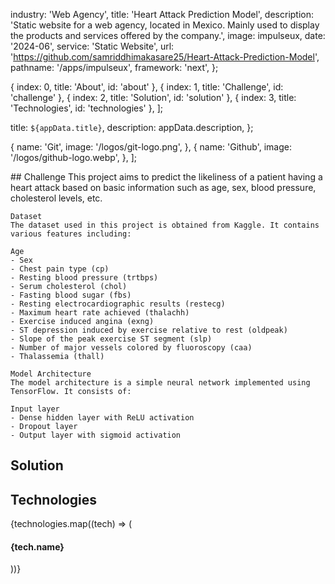 
  industry: 'Web Agency',
  title: 'Heart Attack Prediction Model',
  description: 'Static website for a web agency, located in Mexico. Mainly used to display the products and services offered by the company.',
  image: impulseux,
  date: '2024-06',
  service: 'Static Website',
  url: 'https://github.com/samriddhimakasare25/Heart-Attack-Prediction-Model',
  pathname: '/apps/impulseux',
  framework: 'next',
};

  { index: 0, title: 'About', id: 'about' },
  { index: 1, title: 'Challenge', id: 'challenge' },
  { index: 2, title: 'Solution', id: 'solution' },
  { index: 3, title: 'Technologies', id: 'technologies' },
];

  title: `${appData.title}`,
  description: appData.description,
};

  {
    name: 'Git',
    image: '/logos/git-logo.png',
  },
  {
    name: 'Github',
    image: '/logos/github-logo.webp',
  },
];

<Container>

<Border className="my-8" />

  <Section id="challenge">
    ## Challenge
    This project aims to predict the likeliness of a patient having a heart attack based on basic information such as age, sex, blood pressure, cholesterol levels, etc.
    
    Dataset
    The dataset used in this project is obtained from Kaggle. It contains various features including:
    
    Age
    - Sex
    - Chest pain type (cp)
    - Resting blood pressure (trtbps)
    - Serum cholesterol (chol)
    - Fasting blood sugar (fbs)
    - Resting electrocardiographic results (restecg)
    - Maximum heart rate achieved (thalachh)
    - Exercise induced angina (exng)
    - ST depression induced by exercise relative to rest (oldpeak)
    - Slope of the peak exercise ST segment (slp)
    - Number of major vessels colored by fluoroscopy (caa)
    - Thalassemia (thall)
    
    Model Architecture
    The model architecture is a simple neural network implemented using TensorFlow. It consists of:
    
    Input layer
    - Dense hidden layer with ReLU activation
    - Dropout layer
    - Output layer with sigmoid activation

  </Section>

<Border className="my-8" />

<Section id="solution">

## Solution

<AppSolution href={appData.url}>
  
</AppSolution>

</Section>

<Border className="my-8" />

<Section id="technologies">

## Technologies

<FadeInStagger className="flex gap-4 mt-6 flex-wrap" faster once>
  {technologies.map((tech) => (
    <FadeIn key={tech.name}>
      <div className="mt-auto">
        <Image
          src={tech.image}
          className="object-contain rounded-md m-auto"
          alt=""
          height={64}
          width={64}
          style={{
            width: 64,
            height: 64,
          }}
        />
        <h4 className="text-sm font-semibold tracking-tight text-[#525df3] text-center bg-white rounded-full w-min px-2 m-2 mx-auto">{tech.name}</h4>
      </div>
    </FadeIn>


  ))}
</FadeInStagger>

</Section>

</Container>
